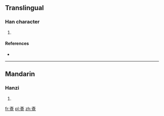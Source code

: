 {{also|覺}}
==Translingual==

===Han character===
{{Han char|rn=67|rad=文|as=07|sn=11|four=|canj=卜大月山山 (YKBUU)}}

# {{defn|Han|sort=文07}}

====References====
* {{Han ref|kx=0477.091|dkj=13466|dj=0835.070|hdz=80028.070|uh=658D|ud=25997}}

----

==Mandarin==

===Hanzi===
{{cmn-hanzi|pin=[[jué]] ([[jue2]])|wg=chüeh<sup>2</sup>}}

# {{defn|Mandarin|sort=文07}}

[[fr:斍]]
[[pl:斍]]
[[zh:斍]]